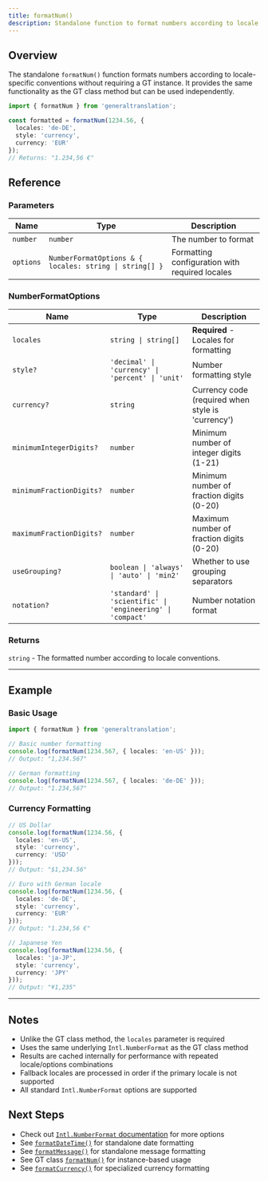 ```yaml
---
title: formatNum()
description: Standalone function to format numbers according to locale conventions
---
```


## Overview

The standalone `formatNum()` function formats numbers according to locale-specific conventions without requiring a GT instance.
It provides the same functionality as the GT class method but can be used independently.

```typescript
import { formatNum } from 'generaltranslation';

const formatted = formatNum(1234.56, {
  locales: 'de-DE',
  style: 'currency',
  currency: 'EUR'
});
// Returns: "1.234,56 €"
```

## Reference

### Parameters

| Name | Type | Description |
|------|------|-------------|
| `number` | `number` | The number to format |
| `options` | `NumberFormatOptions & { locales: string \| string[] }` | Formatting configuration with required locales |

### NumberFormatOptions

| Name | Type | Description |
|------|------|-------------|
| `locales` | `string \| string[]` | **Required** - Locales for formatting |
| `style?` | `'decimal' \| 'currency' \| 'percent' \| 'unit'` | Number formatting style |
| `currency?` | `string` | Currency code (required when style is 'currency') |
| `minimumIntegerDigits?` | `number` | Minimum number of integer digits (1-21) |
| `minimumFractionDigits?` | `number` | Minimum number of fraction digits (0-20) |
| `maximumFractionDigits?` | `number` | Maximum number of fraction digits (0-20) |
| `useGrouping?` | `boolean \| 'always' \| 'auto' \| 'min2'` | Whether to use grouping separators |
| `notation?` | `'standard' \| 'scientific' \| 'engineering' \| 'compact'` | Number notation format |

### Returns

`string` - The formatted number according to locale conventions.

---

## Example

### Basic Usage

```typescript copy
import { formatNum } from 'generaltranslation';

// Basic number formatting
console.log(formatNum(1234.567, { locales: 'en-US' }));
// Output: "1,234.567"

// German formatting
console.log(formatNum(1234.567, { locales: 'de-DE' }));
// Output: "1.234,567"
```

### Currency Formatting

```typescript copy
// US Dollar
console.log(formatNum(1234.56, {
  locales: 'en-US',
  style: 'currency',
  currency: 'USD'
}));
// Output: "$1,234.56"

// Euro with German locale
console.log(formatNum(1234.56, {
  locales: 'de-DE',
  style: 'currency',
  currency: 'EUR'
}));
// Output: "1.234,56 €"

// Japanese Yen
console.log(formatNum(1234.56, {
  locales: 'ja-JP',
  style: 'currency',
  currency: 'JPY'
}));
// Output: "¥1,235"
```
---

## Notes

* Unlike the GT class method, the `locales` parameter is required
* Uses the same underlying `Intl.NumberFormat` as the GT class method
* Results are cached internally for performance with repeated locale/options combinations
* Fallback locales are processed in order if the primary locale is not supported
* All standard `Intl.NumberFormat` options are supported

## Next Steps

* Check out [`Intl.NumberFormat` documentation](https://developer.mozilla.org/en-US/docs/Web/JavaScript/Reference/Global_Objects/Intl/NumberFormat) for more options
* See [`formatDateTime()`](/docs/core/functions/formatting/formatDateTime) for standalone date formatting
* See [`formatMessage()`](/docs/core/functions/formatting/formatMessage) for standalone message formatting
* See GT class [`formatNum()`](/docs/core/class/methods/formatting/formatNum) for instance-based usage
* See [`formatCurrency()`](/docs/core/functions/formatting/formatCurrency) for specialized currency formatting
